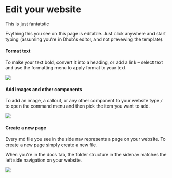 # Edit your website

This is just fantatstic

Evything this you see on this page is editable. Just click anywhere and start typing (assuming you're in Dhub's editor, and not prevewing the template).

#### **Format text**

To make your text bold, convert it into a heading, or add a link – select text and use the formatting menu to apply format to your text.

![](/img/formatting-menu.png)

#### **Add images and other components**

To add an image, a callout, or any other component to your website type `/` to open the command menu and then pick the item you want to add.

![](/img/command-menu.webp)

#### **Create a new page**

Every md file you see in the side nav represents a page on your website. To create a new page simply create a new file.&#x20;

When you're in the docs tab, the folder structure in the sidenav matches the left side navigation on your website.

![](/img/create-a-page.png)

##
